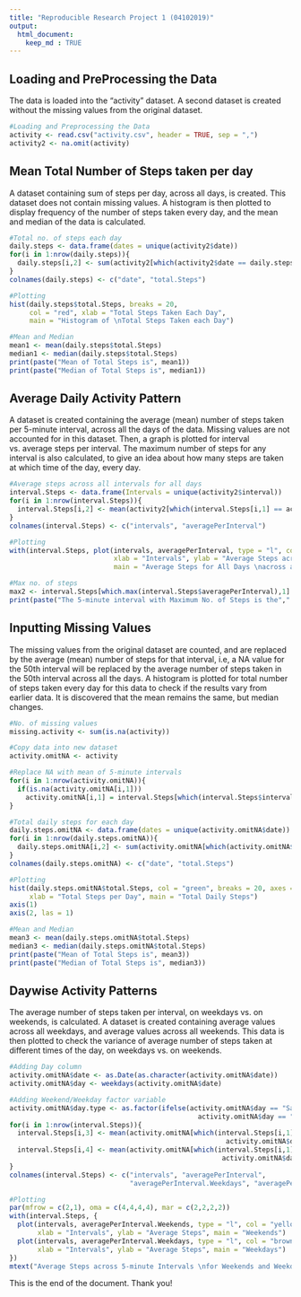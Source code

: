 ```yaml
---
title: "Reproducible Research Project 1 (04102019)"
output: 
  html_document: 
    keep_md : TRUE
---
```


## Loading and PreProcessing the Data
The data is loaded into the "activity" dataset. A second dataset is created without the missing values from the original dataset.

```r
#Loading and Preprocessing the Data
activity <- read.csv("activity.csv", header = TRUE, sep = ",")
activity2 <- na.omit(activity)
```

## Mean Total Number of Steps taken per day
A dataset containing sum of steps per day, across all days, is created. This dataset does not contain missing values. 
A histogram is then plotted to display frequency of the number of steps taken every day, and the mean and median of the data is calculated.

```r
#Total no. of steps each day
daily.steps <- data.frame(dates = unique(activity2$date))
for(i in 1:nrow(daily.steps)){
  daily.steps[i,2] <- sum(activity2[which(activity2$date == daily.steps[i,1]),1])
}
colnames(daily.steps) <- c("date", "total.Steps")

#Plotting
hist(daily.steps$total.Steps, breaks = 20, 
     col = "red", xlab = "Total Steps Taken Each Day", 
     main = "Histogram of \nTotal Steps Taken each Day")

#Mean and Median
mean1 <- mean(daily.steps$total.Steps)
median1 <- median(daily.steps$total.Steps)
print(paste("Mean of Total Steps is", mean1))
print(paste("Median of Total Steps is", median1))
```

## Average Daily Activity Pattern
A dataset is created containing the average (mean) number of steps taken per 5-minute interval, across all the days of the data. Missing values are not accounted for in this dataset.
Then, a graph is plotted for interval vs. average steps per interval. The maximum number of steps for any interval is also calculated, to give an idea about how many steps are taken at which time of the day, every day.

```r
#Average steps across all intervals for all days
interval.Steps <- data.frame(Intervals = unique(activity2$interval))
for(i in 1:nrow(interval.Steps)){
  interval.Steps[i,2] <- mean(activity2[which(interval.Steps[i,1] == activity2$interval),1])
}
colnames(interval.Steps) <- c("intervals", "averagePerInterval")

#Plotting
with(interval.Steps, plot(intervals, averagePerInterval, type = "l", col = "blue", 
                          xlab = "Intervals", ylab = "Average Steps across All Days",
                          main = "Average Steps for All Days \nacross all 5-minute Intervals"))

#Max no. of steps
max2 <- interval.Steps[which.max(interval.Steps$averagePerInterval),1]
print(paste("The 5-minute interval with Maximum No. of Steps is the"," ", max2, "th interval", sep = ""))
```

## Inputting Missing Values
The missing values from the original dataset are counted, and are replaced by the average (mean) number of steps for that interval, i.e, a NA value for the 50th interval will be replaced by the average number of steps taken in the 50th interval across all the days.
A histogram is plotted for total number of steps taken every day for this data to check if the results vary from earlier data. It is discovered that the mean remains the same, but median changes.

```r
#No. of missing values
missing.activity <- sum(is.na(activity))

#Copy data into new dataset
activity.omitNA <- activity

#Replace NA with mean of 5-minute intervals
for(i in 1:nrow(activity.omitNA)){
  if(is.na(activity.omitNA[i,1]))
    activity.omitNA[i,1] = interval.Steps[which(interval.Steps$intervals == activity.omitNA[i,3]),2]
}

#Total daily steps for each day
daily.steps.omitNA <- data.frame(dates = unique(activity.omitNA$date))
for(i in 1:nrow(daily.steps.omitNA)){
  daily.steps.omitNA[i,2] <- sum(activity.omitNA[which(activity.omitNA$date == daily.steps.omitNA[i,1]),1])
}
colnames(daily.steps.omitNA) <- c("date", "total.Steps")

#Plotting
hist(daily.steps.omitNA$total.Steps, col = "green", breaks = 20, axes = FALSE,
     xlab = "Total Steps per Day", main = "Total Daily Steps")
axis(1)
axis(2, las = 1)

#Mean and Median
mean3 <- mean(daily.steps.omitNA$total.Steps)
median3 <- median(daily.steps.omitNA$total.Steps)
print(paste("Mean of Total Steps is", mean3))
print(paste("Median of Total Steps is", median3))
```

## Daywise Activity Patterns
The average number of steps taken per interval, on weekdays vs. on weekends, is calculated. A dataset is created containing average values across all weekdays, and average values across all weekends.
This data is then plotted to check the variance of average number of steps taken at different times of the day, on weekdays vs. on weekends.

```r
#Adding Day column
activity.omitNA$date <- as.Date(as.character(activity.omitNA$date))
activity.omitNA$day <- weekdays(activity.omitNA$date)

#Adding Weekend/Weekday factor variable
activity.omitNA$day.type <- as.factor(ifelse(activity.omitNA$day == "Saturday" | 
                                               activity.omitNA$day == "Sunday", "Weekend", "Weekday"))
for(i in 1:nrow(interval.Steps)){
  interval.Steps[i,3] <- mean(activity.omitNA[which(interval.Steps[i,1] == activity.omitNA$interval & 
                                                      activity.omitNA$day.type == "Weekday"),1])
  interval.Steps[i,4] <- mean(activity.omitNA[which(interval.Steps[i,1] == activity.omitNA$interval & 
                                                     activity.omitNA$day.type == "Weekend"),1])
}
colnames(interval.Steps) <- c("intervals", "averagePerInterval", 
                              "averagePerInterval.Weekdays", "averagePerInterval.Weekends")

#Plotting
par(mfrow = c(2,1), oma = c(4,4,4,4), mar = c(2,2,2,2))
with(interval.Steps, {
  plot(intervals, averagePerInterval.Weekends, type = "l", col = "yellow", 
       xlab = "Intervals", ylab = "Average Steps", main = "Weekends")
  plot(intervals, averagePerInterval.Weekdays, type = "l", col = "brown", 
       xlab = "Intervals", ylab = "Average Steps", main = "Weekdays")
})
mtext("Average Steps across 5-minute Intervals \nfor Weekends and Weekdays", outer = TRUE, cex = 1.5) 
```

This is the end of the document. Thank you!
